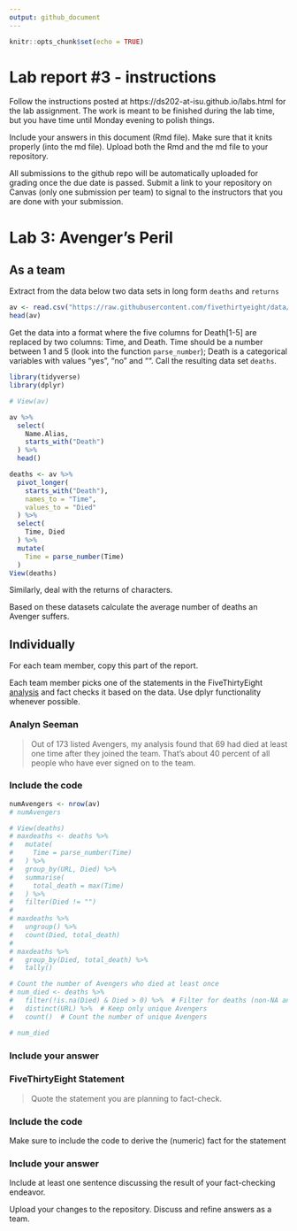```yaml
---
output: github_document
---
```


<!-- README.md is generated from README.Rmd. Please edit the README.Rmd file -->


```r
knitr::opts_chunk$set(echo = TRUE)
```

# Lab report #3 - instructions

Follow the instructions posted at https://ds202-at-isu.github.io/labs.html for the lab assignment. The work is meant to be finished during the lab time, but you have time until Monday evening to polish things.

Include your answers in this document (Rmd file). Make sure that it knits properly (into the md file). Upload both the Rmd and the md file to your repository.  

All submissions to the github repo will be automatically uploaded for grading once the due date is passed.
Submit a link to your repository on Canvas (only one submission per team) to signal to the instructors that you are done with your submission.

# Lab 3: Avenger's Peril

## As a team

Extract from the data below two data sets in long form `deaths` and `returns`

```r
av <- read.csv("https://raw.githubusercontent.com/fivethirtyeight/data/master/avengers/avengers.csv", stringsAsFactors = FALSE)
head(av)
```

Get the data into a format where the five columns for Death[1-5] are replaced by two columns: Time, and Death. Time should be a number between 1 and 5 (look into the function `parse_number`); Death is a categorical variables with values "yes", "no" and "". Call the resulting data set `deaths`. 

```r
library(tidyverse)
library(dplyr)

# View(av)

av %>% 
  select(
    Name.Alias,
    starts_with("Death")
  ) %>% 
  head()

deaths <- av %>% 
  pivot_longer(
    starts_with("Death"),
    names_to = "Time",
    values_to = "Died"
  ) %>% 
  select(
    Time, Died
  ) %>%
  mutate(
    Time = parse_number(Time)
  )
View(deaths)

```

Similarly, deal with the returns of characters.

Based on these datasets calculate the average number of deaths an Avenger suffers. 

## Individually

For each team member, copy this part of the report. 

Each team member picks one of the statements in the FiveThirtyEight [analysis](https://fivethirtyeight.com/features/avengers-death-comics-age-of-ultron/) and fact checks it based on the data. Use dplyr functionality whenever possible.

### Analyn Seeman

> Out of 173 listed Avengers, my analysis found that 69 had died at least one time after they joined the team. That’s about 40 percent of all people who have ever signed on to the team.

### Include the code

```r

numAvengers <- nrow(av)
# numAvengers

# View(deaths)
# maxdeaths <- deaths %>% 
#   mutate(
#     Time = parse_number(Time)
#   ) %>% 
#   group_by(URL, Died) %>% 
#   summarise(
#     total_death = max(Time)
#   ) %>% 
#   filter(Died != "")
#   
# maxdeaths %>% 
#   ungroup() %>% 
#   count(Died, total_death)
# 
# maxdeaths %>% 
#   group_by(Died, total_death) %>% 
#   tally()

# Count the number of Avengers who died at least once
# num_died <- deaths %>%
#   filter(!is.na(Died) & Died > 0) %>%  # Filter for deaths (non-NA and positive values)
#   distinct(URL) %>%  # Keep only unique Avengers
#   count()  # Count the number of unique Avengers

# num_died

```

### Include your answer

### FiveThirtyEight Statement

> Quote the statement you are planning to fact-check.

### Include the code

Make sure to include the code to derive the (numeric) fact for the statement

### Include your answer

Include at least one sentence discussing the result of your fact-checking endeavor.

Upload your changes to the repository. Discuss and refine answers as a team.
